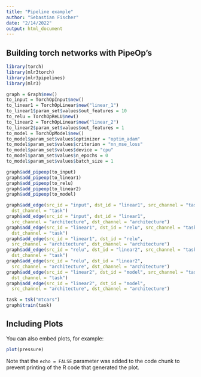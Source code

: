 ```yaml
---
title: "Pipeline example"
author: "Sebastian Fischer"
date: "2/14/2022"
output: html_document
---
```


## Building torch networks with PipeOp's


```r
library(torch)
library(mlr3torch)
library(mlr3pipelines)
library(mlr3)

graph = Graph$new()
to_input = TorchOpInput$new()
to_linear1 = TorchOpLinear$new("linear_1")
to_linear1$param_set$values$out_features = 10
to_relu = TorchOpReLU$new()
to_linear2 = TorchOpLinear$new("linear_2")
to_linear2$param_set$values$out_features = 1
to_model = TorchOpModel$new()
to_model$param_set$values$optimizer = "optim_adam"
to_model$param_set$values$criterion = "nn_mse_loss"
to_model$param_set$values$device = "cpu"
to_model$param_set$values$n_epochs = 0
to_model$param_set$values$batch_size = 1

graph$add_pipeop(to_input)
graph$add_pipeop(to_linear1)
graph$add_pipeop(to_relu)
graph$add_pipeop(to_linear2)
graph$add_pipeop(to_model)

graph$add_edge(src_id = "input", dst_id = "linear1", src_channel = "task",
  dst_channel = "task")
graph$add_edge(src_id = "input", dst_id = "linear1",
  src_channel = "architecture", dst_channel = "architecture")
graph$add_edge(src_id = "linear1", dst_id = "relu", src_channel = "task",
  dst_channel = "task")
graph$add_edge(src_id = "linear1", dst_id = "relu",
  src_channel = "architecture", dst_channel = "architecture")
graph$add_edge(src_id = "relu", dst_id = "linear2", src_channel = "task",
  dst_channel = "task")
graph$add_edge(src_id = "relu", dst_id = "linear2",
  src_channel = "architecture", dst_channel = "architecture")
graph$add_edge(src_id = "linear2", dst_id = "model", src_channel = "task",
  dst_channel = "task")
graph$add_edge(src_id = "linear2", dst_id = "model",
  src_channel = "architecture", dst_channel = "architecture")

task = tsk("mtcars")
graph$train(task)
```

## Including Plots

You can also embed plots, for example:

```r
plot(pressure)
```

Note that the `echo = FALSE` parameter was added to the code chunk to prevent printing of the R code that generated the plot.
